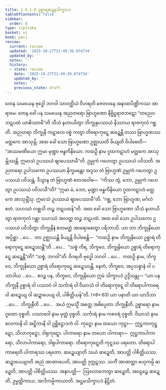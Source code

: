 ```yaml
---
title: 2.4.1.8 ဥစ္စာရဆဍ္ဍနသိက္ခာပဒ
tableOfContents: false
sidebar:
  order: 8
type: tipitaka
basket: vi
book: paci
review:
  current: review
  updated: '2025-10-27T21:49:39.874734'
  updated_by: ''
  notes: ''
  history:
  - state: review
    date: '2025-10-27T21:49:39.874734'
    updated_by: ''
    notes: ''
    previous_state: draft
---
```



<ReviewStatus review={frontmatter.review} showDetails={true} />

<HypothesisAnnotation frontmatter={frontmatter} />

<DynamicBreadcrumb />

<Division number="824" book="paci" e="ch" v="2" p="347">

<Paragraph number="2635" book="paci">
တေန သမယေန ဗုဒ္ဓေါ ဘဂဝါ သာဝတ္ထိယံ ဝိဟရတိ ဇေတဝနေ အနာထပိဏ္ဍိကဿ အာရာမေ. တေန ခေါ ပန သမယေန အညတရော ဗြာဟ္မဏော နိဗ္ဗိဋ္ဌရာဇဘဋော “တညေဝ ဘဋပထံ ယာစိဿာမီ”တိ သီသံ နဟာယိတွာ ဘိက္ခုနုပဿယံ နိဿာယ ရာဇကုလံ ဂစ္ဆတိ. အညတရာ ဘိက္ခုနီ ကဋာဟေ ဝစ္စံ ကတွာ တိရောကုဋ္ဋေ ဆဍ္ဍေန္တီ တဿ ဗြာဟ္မဏဿ မတ္ထကေ အာသုမ္ဘိ. အထ ခေါ သော ဗြာဟ္မဏော ဥဇ္ဈာယတိ ခိယျတိ ဝိပါစေတိ—  “အဿမဏိယော ဣမာ မုဏ္ဍာ ဗန္ဓကိနိယော. ကထဉှိ နာမ ဂူထကဋာဟံ မတ္ထကေ အာသုမ္ဘိဿန္တိ. ဣမာသံ ဥပဿယံ ဈာပေဿာမီ”တိ. ဥမ္မုကံ ဂဟေတွာ ဥပဿယံ ပဝိသတိ. အညတရော ဥပါသကော ဥပဿယာ နိက္ခမန္တော အဒ္ဒသ တံ ဗြာဟ္မဏံ ဥမ္မုကံ ဂဟေတွာ ဥပဿယံ ပဝိသန္တံ. ဒိသွာန တံ ဗြာဟ္မဏံ ဧတဒဝေါစ—  “ကိဿ တွံ, ဘော, ဥမ္မုကံ ဂဟေတွာ ဥပဿယံ ပဝိသသီ”တိ? “ဣမာ မံ, ဘော, မုဏ္ဍာ ဗန္ဓကိနိယော ဂူထကဋာဟံ မတ္ထကေ အာသုမ္ဘိံသု. ဣမာသံ ဥပဿယံ ဈာပေဿာမီ”တိ. “ဂစ္ဆ, ဘော ဗြာဟ္မဏ, မင်္ဂလံ ဧတံ. သဟဿံ လစ္ဆသိ တဉ္စ ဘဋပထန်”တိ. အထ ခေါ သော ဗြာဟ္မဏော သီသံ နဟာယိတွာ ရာဇကုလံ ဂန္တွာ သဟဿံ အလတ္ထ တဉ္စ ဘဋပထံ.
</Paragraph>

<Paragraph number="2636" book="paci">
အထ ခေါ သော ဥပါသကော ဥပဿယံ ပဝိသိတွာ ဘိက္ခုနီနံ ဧတမတ္ထံ အာရောစေတွာ ပရိဘာသိ. ယာ တာ ဘိက္ခုနိယော အပ္ပိစ္ဆာ …ပေ…  တာ ဥဇ္ဈာယန္တိ ခိယျန္တိ ဝိပါစေန္တိ—  “ကထဉှိ နာမ ဘိက္ခုနိယော ဥစ္စာရံ တိရောကုဋ္ဋေ ဆဍ္ဍေဿန္တီ”တိ …ပေ…  “သစ္စံ ကိရ, ဘိက္ခဝေ, ဘိက္ခုနိယော ဥစ္စာရံ တိရောကုဋ္ဋေ ဆဍ္ဍေန္တီ”တိ? “သစ္စံ, ဘဂဝါ”တိ. ဝိဂရဟိ ဗုဒ္ဓေါ ဘဂဝါ …ပေ…  ကထဉှိ နာမ, ဘိက္ခဝေ, ဘိက္ခုနိယော ဥစ္စာရံ တိရောကုဋ္ဋေ ဆဍ္ဍေဿန္တိ. နေတံ, ဘိက္ခဝေ, အပ္ပသန္နာနံ ဝါ ပသာဒါယ …ပေ…  ဧဝဉ္စ ပန, ဘိက္ခဝေ, ဘိက္ခုနိယော ဣမံ သိက္ခာပဒံ ဥဒ္ဒိသန္တု—
</Paragraph>

</Division>
<Division number="825" book="paci" e="ch" v="2" p="348">

<Paragraph number="2637" book="paci">
<Emphasis>“ယာ ပန ဘိက္ခုနီ ဥစ္စာရံ ဝါ ပဿာဝံ ဝါ သင်္ကာရံ ဝါ ဝိဃာသံ ဝါ တိရောကုဋ္ဋေ ဝါ တိရောပါကာရေ ဝါ ဆဍ္ဍေယျ ဝါ ဆဍ္ဍာပေယျ ဝါ, ပါစိတ္တိယန်”</Emphasis>တိ. (*8*:<Emphasis>63</Emphasis>)
</Paragraph>

</Division>
<Division number="826" book="paci" e="ch" v="2" p="348">

<Paragraph number="2638" book="paci">
<Emphasis>ယာ ပနာ</Emphasis>တိ ယာ ယာဒိသာ …ပေ…  <Emphasis>ဘိက္ခုနီ</Emphasis>တိ …ပေ…  အယံ ဣမသ္မိံ အတ္ထေ အဓိပ္ပေတာ ဘိက္ခုနီတိ.
</Paragraph>

<Paragraph number="2639" book="paci">
<Emphasis>ဥစ္စာရော</Emphasis> နာမ ဂူထော ဝုစ္စတိ. <Emphasis>ပဿာဝေါ</Emphasis> နာမ မုတ္တံ ဝုစ္စတိ.
</Paragraph>

<Paragraph number="2640" book="paci">
<Emphasis>သင်္ကာရံ</Emphasis> နာမ ကစဝရံ ဝုစ္စတိ.
</Paragraph>

<Paragraph number="2641" book="paci">
<Emphasis>ဝိဃာသံ</Emphasis> နာမ စလကာနိ ဝါ အဋ္ဌိကာနိ ဝါ ဥစ္ဆိဋ္ဌောဒကံ ဝါ.
</Paragraph>

<Paragraph number="2642" book="paci">
<Emphasis>ကုဋ္ဋော</Emphasis> နာမ တယော ကုဋ္ဋာ—  ဣဋ္ဌကာကုဋ္ဋော, သိလာကုဋ္ဋော, ဒါရုကုဋ္ဋော.
</Paragraph>

<Paragraph number="2643" book="paci">
<Emphasis>ပါကာရော</Emphasis> နာမ တယော ပါကာရာ—  ဣဋ္ဌကာပါကာရော, သိလာပါကာရော, ဒါရုပါကာရော.
</Paragraph>

<Paragraph number="2644" book="paci">
<Emphasis>တိရောကုဋ္ဋေ</Emphasis>တိ ကုဋ္ဋဿ ပရတော. <Emphasis>တိရောပါကာရေ</Emphasis>တိ ပါကာရဿ ပရတော.
</Paragraph>

<Paragraph number="2645" book="paci">
<Emphasis>ဆဍ္ဍေယျာ</Emphasis>တိ သယံ ဆဍ္ဍေတိ, အာပတ္တိ ပါစိတ္တိယဿ.
</Paragraph>

<Paragraph number="2646" book="paci">
<Emphasis>ဆဍ္ဍာပေယျာ</Emphasis>တိ အညံ အာဏာပေတိ, အာပတ္တိ ဒုက္ကဋဿ. သကိံ အာဏတ္တာ ဗဟုကမ္ပိ ဆဍ္ဍေတိ, အာပတ္တိ ပါစိတ္တိယဿ.
</Paragraph>

</Division>
<Division number="827" book="paci" e="ch" v="2" p="348">

<Paragraph number="2647" book="paci">
အနာပတ္တိ—  ဩလောကေတွာ ဆဍ္ဍေတိ, အဝဠဉ္ဇေ ဆဍ္ဍေတိ, ဥမ္မတ္တိကာယ, အာဒိကမ္မိကာယာတိ.

</Paragraph>
</Division>

<Paragraph number="2648" type="center" book="paci">
အဋ္ဌမသိက္ခာပဒံ နိဋ္ဌိတံ.
</Paragraph>